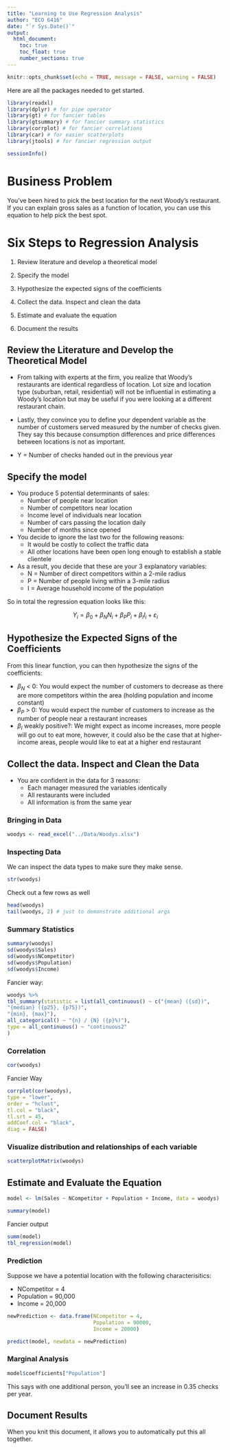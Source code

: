 ```yaml
---
title: "Learning to Use Regression Analysis"
author: "ECO 6416"
date: "`r Sys.Date()`"
output: 
  html_document:
    toc: true
    toc_float: true
    number_sections: true
---
```


```r
knitr::opts_chunk$set(echo = TRUE, message = FALSE, warning = FALSE)
```

Here are all the packages needed to get started.

```r
library(readxl)
library(dplyr) # for pipe operator
library(gt) # for fancier tables
library(gtsummary) # for fancier summary statistics
library(corrplot) # for fancier correlations
library(car) # for easier scatterplots
library(jtools) # for fancier regression output

sessionInfo()
```

# Business Problem

You’ve been hired to pick the best location for the next Woody’s restaurant. If you can explain gross sales as a function of location, you can use this equation to help pick the best spot.

# Six Steps to Regression Analysis

1. Review literature and develop a theoretical model

2. Specify the model

3. Hypothesize the expected signs of the coefficients

4. Collect the data. Inspect and clean the data

5. Estimate and evaluate the equation

6. Document the results


## Review the Literature and Develop the Theoretical Model 
- From talking with experts at the firm, you realize that Woody’s restaurants are identical regardless of location. Lot size and location type (suburban, retail, residential) will not be influential in estimating a Woody’s location but may be useful if you were looking at a different restaurant chain.

- Lastly, they convince you to define your dependent variable as the number of customers served measured by the number of checks given. They say this because consumption differences and price differences between locations is not as important.

- Y = Number of checks handed out in the previous year

## Specify the model

- You produce 5 potential determinants of sales:
  - Number of people near location
  - Number of competitors near location
  - Income level of individuals near location
  - Number of cars passing the location daily
  - Number of months since opened
  
- You decide to ignore the last two for the following reasons:
  - It would be costly to collect the traffic data
  - All other locations have been open long enough to establish a stable clientele
  
- As a result, you decide that these are your 3 explanatory variables:
  - N = Number of direct competitors within a 2-mile radius
  - P = Number of people living within a 3-mile radius
  - I = Average household income of the population 

So in total the regression equation looks like this:

$$Y_{i} =\beta_{0} + \beta_{N}N_{i}+\beta_{P}P_{i} +\beta_{I}I_{i} +\varepsilon_{i}$$

## Hypothesize the Expected Signs of the Coefficients

From this linear function, you can then hypothesize the signs of the coefficients:

- $\beta_{N}$ < 0: You would expect the number of customers to decrease as there are more competitors within the area (holding population and income constant)
- $\beta_{P}$ > 0: You would expect the number of customers to increase as the number of people near a restaurant increases
- $\beta_{I}$ weakly positive?: We might expect as income increases, more people will go out to eat more, however, it could also be the case that at higher-income areas, people would like to eat at a higher end restaurant

## Collect the data. Inspect and Clean the Data

- You are confident in the data for 3 reasons:
  - Each manager measured the variables identically
  - All restaurants were included
  - All information is from the same year

### Bringing in Data

```r
woodys <- read_excel("../Data/Woodys.xlsx")
```

### Inspecting Data

We can inspect the data types to make sure they make sense.

```r
str(woodys)
```

Check out a few rows as well

```r
head(woodys)
tail(woodys, 2) # just to demonstrate additional args
```


### Summary Statistics
```r
summary(woodys)
sd(woodys$Sales)
sd(woodys$NCompetitor)
sd(woodys$Population)
sd(woodys$Income)

```

Fancier way:

```r
woodys %>%
tbl_summary(statistic = list(all_continuous() ~ c("{mean} ({sd})",
"{median} ({p25}, {p75})",
"{min}, {max}"),
all_categorical() ~ "{n} / {N} ({p}%)"),
type = all_continuous() ~ "continuous2"
)
```

### Correlation

```r
cor(woodys)
```

Fancier Way

```r
corrplot(cor(woodys),
type = "lower",
order = "hclust",
tl.col = "black",
tl.srt = 45,
addCoef.col = "black",
diag = FALSE)
```



### Visualize distribution and relationships of each variable

```r
scatterplotMatrix(woodys)
```

## Estimate and Evaluate the Equation

```r
model <- lm(Sales ~ NCompetitor + Population + Income, data = woodys)

summary(model)
```

Fancier output

```r
summ(model)
tbl_regression(model)
```

### Prediction

Suppose we have a potential location with the following characterisitics:

- NCompetitor = 4
- Population = 90,000
- Income = 20,000

```r
newPrediction <- data.frame(NCompetitor = 4,
                            Population = 90000,
                            Income = 20000)

predict(model, newdata = newPrediction)
```


### Marginal Analysis

```r
model$coefficients["Population"]
```

This says with one additional person, you'll see an increase in 0.35 checks per year.

## Document Results

When you knit this document, it allows you to automatically put this all together.

